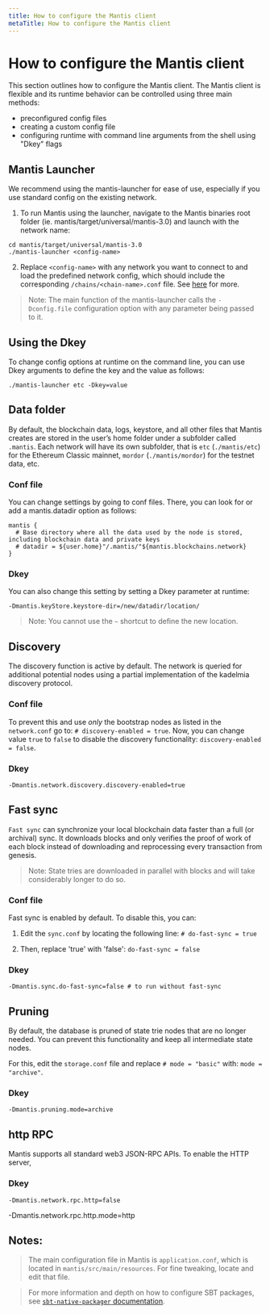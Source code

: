 ```yaml
---
title: How to configure the Mantis client
metaTitle: How to configure the Mantis client
---
```


# How to configure the Mantis client

This section outlines how to configure the Mantis client. The Mantis client is flexible and its runtime behavior can be controlled using three main methods:

 - preconfigured config files
 - creating a custom config file
 - configuring runtime with command line arguments from the shell using "Dkey" flags

## Mantis Launcher

We recommend using the mantis-launcher for ease of use, especially if you use standard config on the existing network.

1. To run Mantis using the launcher, navigate to the Mantis binaries root folder (ie. mantis/target/universal/mantis-3.0) and launch with the network name:

```
cd mantis/target/universal/mantis-3.0
./mantis-launcher <config-name>
```

2. Replace `<config-name>` with any network you want to connect to and load the predefined network config, which should include the corresponding `/chains/<chain-name>.conf` file. See [here](https://github.com/input-output-hk/mantis/blob/develop/src/main/resources/application.conf#L284) for more.

> Note: The main function of the mantis-launcher calls the `-Dconfig.file` configuration option with any parameter being passed to it.

## Using the Dkey

To change config options at runtime on the command line, you can use Dkey arguments to define the key and the value as follows:

```
./mantis-launcher etc -Dkey=value
```

## Data folder

By default, the blockchain data, logs, keystore, and all other files that Mantis creates are stored in the user’s home folder under a subfolder called `.mantis`. Each network will have its own subfolder, that is `etc` (`./mantis/etc`) for the Ethereum Classic mainnet, `mordor` (`./mantis/mordor`) for the testnet data, etc.

### Conf file

You can change settings by going to conf files. There, you can look for or add a mantis.datadir option as follows:

```
mantis {
  # Base directory where all the data used by the node is stored, including blockchain data and private keys
  # datadir = ${user.home}"/.mantis/"${mantis.blockchains.network}
}
```

### Dkey

You can also change this setting by setting a Dkey parameter at runtime:

```
-Dmantis.keyStore.keystore-dir=/new/datadir/location/
```

> Note: You cannot use the `~` shortcut to define the new location.

## Discovery

The discovery function is active by default. The network is queried for additional potential nodes using a partial implementation of the kadelmia discovery protocol.

### Conf file

To prevent this and use *only* the bootstrap nodes as listed in the `network.conf` go to:
`# discovery-enabled = true`.
Now, you can change value `true` to `false` to disable the discovery functionality:
`discovery-enabled = false`.

### Dkey
```
-Dmantis.network.discovery.discovery-enabled=true
```

## Fast sync

`Fast sync` can synchronize your local blockchain data faster than a full (or archival) sync. It downloads blocks and only verifies the proof of work of each block instead of downloading and reprocessing every transaction from genesis.

> Note: State tries are downloaded in parallel with blocks and will take considerably longer to do so.

### Conf file
Fast sync is enabled by default. To disable this, you can:

1. Edit the `sync.conf` by locating the following line:
`# do-fast-sync = true`

2. Then, replace 'true' with 'false':
`do-fast-sync = false`

### Dkey
```
-Dmantis.sync.do-fast-sync=false # to run without fast-sync
```

## Pruning

By default, the database is pruned of state trie nodes that are no longer needed. You can prevent this functionality and keep all intermediate state nodes.

For this, edit the `storage.conf` file and replace `# mode = "basic"` with:
`mode = "archive"`.

### Dkey
```
-Dmantis.pruning.mode=archive
```

## http RPC
Mantis supports all standard web3 JSON-RPC APIs.
To enable the HTTP server,

### Dkey
```
-Dmantis.network.rpc.http=false
```

-Dmantis.network.rpc.http.mode=http


## Notes:

> The main configuration file in Mantis is `application.conf`, which is located in `mantis/src/main/resources`. For fine tweaking, locate and edit that file.

> For more information and depth on how to configure SBT packages, see [`sbt-native-packager` documentation](https://www.scala-sbt.org/sbt-native-packager/archetypes/java_app/customize.html?highlight=configuration).
